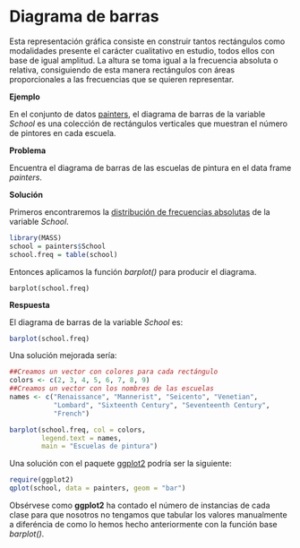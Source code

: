 
# Diagrama de barras

Esta representación gráfica consiste en construir tantos rectángulos como modalidades presente el carácter cualitativo en estudio, todos ellos con base de igual amplitud. La altura se toma igual a la frecuencia absoluta o relativa, consiguiendo de esta manera rectángulos con áreas proporcionales a las frecuencias que se quieren representar.

__Ejemplo__

En el conjunto de datos [painters](./README.md), el diagrama de barras de la variable _School_ es una colección de rectángulos verticales que muestran el número de pintores en cada escuela.

__Problema__

Encuentra el diagrama de barras de las escuelas de pintura en el data frame _painters_.

__Solución__

Primeros encontraremos la [distribución de frecuencias absolutas](./fqualitative.md) de la variable _School_.

```r
library(MASS)
school = painters$School
school.freq = table(school)

```

Entonces aplicamos la función _barplot()_ para producir el diagrama.

```
barplot(school.freq)

```

__Respuesta__

El diagrama de barras de la variable _School_ es:

```r
barplot(school.freq)

```

Una solución mejorada sería:

```r

##Creamos un vector con colores para cada rectángulo
colors <- c(2, 3, 4, 5, 6, 7, 8, 9)
##Creamos un vector con los nombres de las escuelas
names <- c("Renaissance", "Mannerist", "Seicento", "Venetian", 
           "Lombard", "Sixteenth Century", "Seventeenth Century", 
           "French")

barplot(school.freq, col = colors, 
        legend.text = names, 
        main = "Escuelas de pintura")


```

Una solución con el paquete [ggplot2](http://ggplot2.org/) podría ser la siguiente:

```r
require(ggplot2)
qplot(school, data = painters, geom = "bar")

```

Obsérvese como __ggplot2__ ha contado el número de instancias de cada clase para que nosotros no tengamos que tabular los valores manualmente a diferéncia de como lo hemos hecho anteriormente con la función base _barplot()_.





